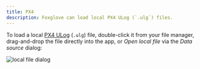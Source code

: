 ```yaml
---
title: PX4
description: Foxglove can load local PX4 ULog (`.ulg`) files.
---
```


To load a local [PX4 ULog](https://docs.px4.io/main/en/dev_log/ulog_file_format.html) (`.ulg`) file, double-click it from your file manager, drag-and-drop the file directly into the app, or _Open local file_ via the _Data source_ dialog:

![local file dialog](/img/docs/studio/connection/local-file/dialog.webp)
